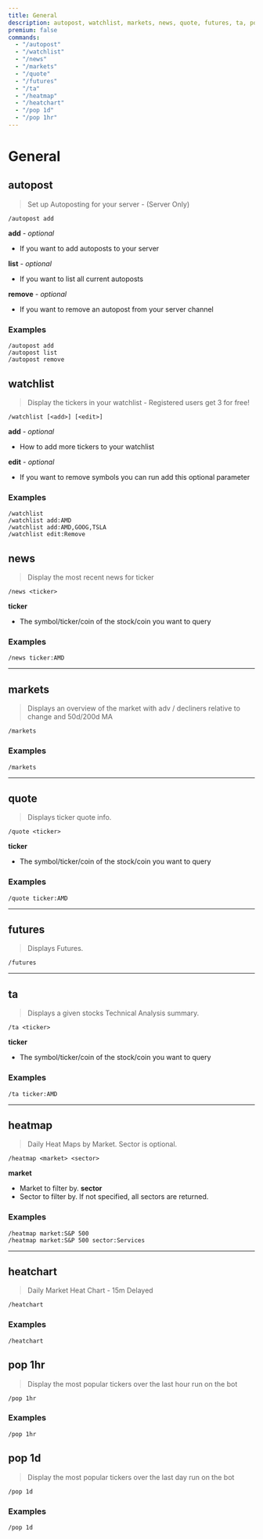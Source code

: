 ```yaml
---
title: General
description: autopost, watchlist, markets, news, quote, futures, ta, pop
premium: false
commands:
  - "/autopost"
  - "/watchlist"
  - "/news"
  - "/markets"
  - "/quote"
  - "/futures"
  - "/ta"
  - "/heatmap"
  - "/heatchart"
  - "/pop 1d"
  - "/pop 1hr"
---
```


# General

## autopost

> Set up Autoposting for your server - (Server Only)

```format
/autopost add
```

**add** - _optional_
- If you want to add autoposts to your server

**list** - _optional_
- If you want to list all current autoposts

**remove** - _optional_
- If you want to remove an autopost from your server channel

### Examples

```
/autopost add
/autopost list
/autopost remove
```


## watchlist

> Display the tickers in your watchlist - Registered users get 3 for free!

```format
/watchlist [<add>] [<edit>]
```

**add** - _optional_
- How to add more tickers to your watchlist

**edit** - _optional_
- If you want to remove symbols you can run add this optional parameter

### Examples

```
/watchlist
/watchlist add:AMD
/watchlist add:AMD,GOOG,TSLA
/watchlist edit:Remove
```

## news

> Display the most recent news for ticker

```format
/news <ticker>
```

**ticker**
- The symbol/ticker/coin of the stock/coin you want to query

### Examples

```
/news ticker:AMD
```

---

## markets

> Displays an overview of the market with adv / decliners relative to change and 50d/200d MA

```format
/markets
```

### Examples

```
/markets
```

---

## quote

> Displays ticker quote info.

```format
/quote <ticker>
```

**ticker**
- The symbol/ticker/coin of the stock/coin you want to query

### Examples

```
/quote ticker:AMD
```

---

## futures

> Displays Futures.

```format
/futures
```

---

## ta

> Displays a given stocks Technical Analysis summary.

```format
/ta <ticker>
```

**ticker**
- The symbol/ticker/coin of the stock/coin you want to query

### Examples

```
/ta ticker:AMD
```

---

## heatmap

> Daily Heat Maps by Market. Sector is optional.

```format
/heatmap <market> <sector>
```

**market**
- Market to filter by.
**sector**
- Sector to filter by. If not specified, all sectors are returned.

### Examples

```
/heatmap market:S&P 500
/heatmap market:S&P 500 sector:Services
```

---

## heatchart

> Daily Market Heat Chart - 15m Delayed

```format
/heatchart
```

### Examples

```
/heatchart
```
## pop 1hr

> Display the most popular tickers over the last hour run on the bot

```format
/pop 1hr
```

### Examples

```
/pop 1hr
```

## pop 1d

> Display the most popular tickers over the last day run on the bot

```format
/pop 1d
```

### Examples

```
/pop 1d
```
